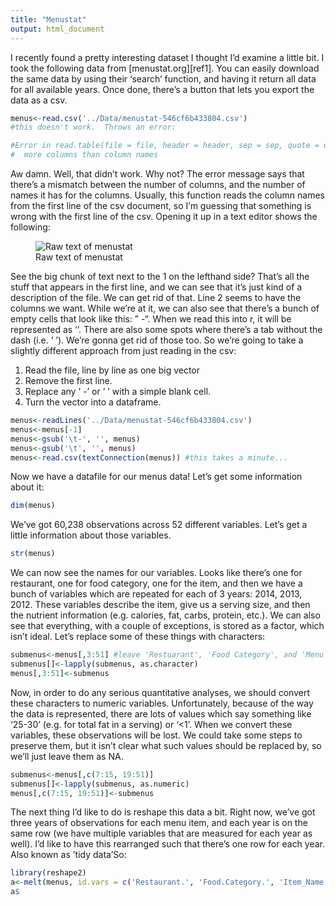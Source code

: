 ```yaml
---
title: "Menustat"
output: html_document
---
```


I recently found a pretty interesting dataset I thought I'd examine a little bit.  I took the following data from [menustat.org][ref1].  You can easily download the same data by using their 'search' function, and having it return all data for all available years.  Once done, there's a button that lets you export the data as a csv.  

```r
menus<-read.csv('../Data/menustat-546cf6b433804.csv')
#this doesn't work.  Throws an error:

#Error in read.table(file = file, header = header, sep = sep, quote = quote,  : 
#  more columns than column names
```

Aw damn.  Well, that didn't work.  Why not?  The error message says that there's a mismatch between the number of columns, and the number of names it has for the columns.  Usually, this function reads the column names from the first line of the csv document, so I'm guessing that something is wrong with the first line of the csv.  Opening it up in a text editor shows the following:

![Raw text of menustat][img1]

See the big chunk of text next to the 1 on the lefthand side?  That's all the stuff that appears in the first line, and we can see that it's just kind of a description of the file.  We can get rid of that.  Line 2 seems to have the columns we want.  While we're at it, we can also see that there's a bunch of empty cells that look like this:  "   -".  When we read this into r, it will be represented as '\t-'.  There are also some spots where there's a tab without the dash (i.e. '  ').  We're gonna get rid of those too.  So we're going to take a slightly different approach from just reading in the csv:

1.  Read the file, line by line as one big vector
2.  Remove the first line.
3.  Replace any '  -' or '  ' with a simple blank cell.
3.  Turn the vector into a dataframe.


```r
menus<-readLines('../Data/menustat-546cf6b433804.csv')
menus<-menus[-1]
menus<-gsub('\t-', '', menus)
menus<-gsub('\t', '', menus)
menus<-read.csv(textConnection(menus)) #this takes a minute...
```

Now we have a datafile for our menus data!  Let's get some information about it:

```r
dim(menus)
```

We've got 60,238 observations across 52 different variables.  Let's get a little information about those variables.

```r
str(menus)
```

We can now see the names for our variables.  Looks like there's one for restaurant, one for food category, one for the item, and then we have a bunch of variables which are repeated for each of 3 years: 2014, 2013, 2012.  These variables describe the item, give us a serving size, and then the nutrient information (e.g. calories, fat, carbs, protein, etc.).  We can also see that everything, with a couple of exceptions, is stored as a factor, which isn't ideal.  Let's replace some of these things with characters:

```r
submenus<-menus[,3:51] #leave 'Restuarant', 'Food Category', and 'Menu Item ID' untouched.
submenus[]<-lapply(submenus, as.character)
menus[,3:51]<-submenus
```

Now, in order to do any serious quantitative analyses, we should convert these characters to numeric variables.  Unfortunately, because of the way the data is represented, there are lots of values which say something like '25-30' (e.g. for total fat in a serving) or '<1'.  When we convert these variables, these observations will be lost.  We could take some steps to preserve them, but it isn't clear what such values should be replaced by, so we'll just leave them as NA.

```r
submenus<-menus[,c(7:15, 19:51)]
submenus[]<-lapply(submenus, as.numeric)
menus[,c(7:15, 19:51)]<-submenus
```

The next thing I'd like to do is reshape this data a bit.  Right now, we've got three years of observations for each menu item, and each year is on the same row (we have multiple variables that are measured for each year as well).  I'd like to have this rearranged such that there's one row for each year.  Also known as 'tidy data'So:

```r
library(reshape2)
a<-melt(menus, id.vars = c('Restaurant.', 'Food.Category.', 'Item_Name.', 'Menu_Item_ID'))
a$
```


[img1]: <menustat_text.png>